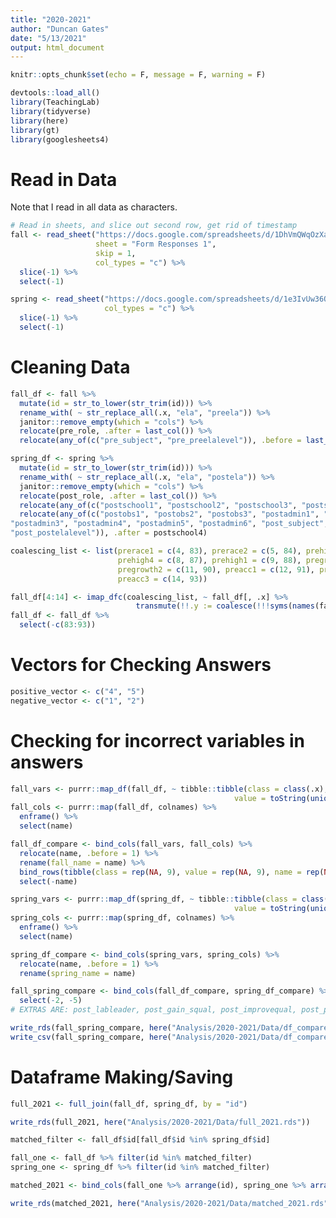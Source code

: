 ```yaml
---
title: "2020-2021"
author: "Duncan Gates"
date: "5/13/2021"
output: html_document
---
```


```r
knitr::opts_chunk$set(echo = F, message = F, warning = F)

devtools::load_all()
library(TeachingLab)
library(tidyverse)
library(here)
library(gt)
library(googlesheets4)
```

# Read in Data

Note that I read in all data as characters.

```r
# Read in sheets, and slice out second row, get rid of timestamp
fall <- read_sheet("https://docs.google.com/spreadsheets/d/1DhVmQWqOzXab1EARPuleWSdZirNNuAcENhG2Wn2IVwU/edit#gid=87988906",
                   sheet = "Form Responses 1",
                   skip = 1,
                   col_types = "c") %>%
  slice(-1) %>%
  select(-1)

spring <- read_sheet("https://docs.google.com/spreadsheets/d/1e3IvUw36O9jjYqZOU6alOClBsGmA6Sy6Wzr4Bz7fNG4/edit#gid=118561712",
                     col_types = "c") %>%
  slice(-1) %>%
  select(-1)
```
# Cleaning Data

```r
fall_df <- fall %>% 
  mutate(id = str_to_lower(str_trim(id))) %>%
  rename_with( ~ str_replace_all(.x, "ela", "preela")) %>%
  janitor::remove_empty(which = "cols") %>%
  relocate(pre_role, .after = last_col()) %>%
  relocate(any_of(c("pre_subject", "pre_preelalevel")), .before = last_col())

spring_df <- spring %>% 
  mutate(id = str_to_lower(str_trim(id))) %>%
  rename_with( ~ str_replace_all(.x, "ela", "postela")) %>%
  janitor::remove_empty(which = "cols") %>%
  relocate(post_role, .after = last_col()) %>%
  relocate(any_of(c("postschool1", "postschool2", "postschool3", "postschool4")), .after = matheff3) %>%
  relocate(any_of(c("postobs1", "postobs2", "postobs3", "postadmin1", "postadmin2", 
"postadmin3", "postadmin4", "postadmin5", "postadmin6", "post_subject", 
"post_postelalevel")), .after = postschool4)

coalescing_list <- list(prerace1 = c(4, 83), prerace2 = c(5, 84), prehigh2 = c(6, 85), prehigh3 = c(7, 86),
                        prehigh4 = c(8, 87), prehigh1 = c(9, 88), pregrowth1 = c(10, 89),
                        pregrowth2 = c(11, 90), preacc1 = c(12, 91), preacc2 = c(13, 92),
                        preacc3 = c(14, 93))

fall_df[4:14] <- imap_dfc(coalescing_list, ~ fall_df[, .x] %>% 
                            transmute(!!.y := coalesce(!!!syms(names(fall_df)[.x]))))
fall_df <- fall_df %>%
  select(-c(83:93))
```

# Vectors for Checking Answers

```r
positive_vector <- c("4", "5")
negative_vector <- c("1", "2")
```

# Checking for incorrect variables in answers

```r
fall_vars <- purrr::map_df(fall_df, ~ tibble::tibble(class = class(.x), 
                                                  value = toString(unique(.x))))
fall_cols <- purrr::map(fall_df, colnames) %>%
  enframe() %>%
  select(name)

fall_df_compare <- bind_cols(fall_vars, fall_cols) %>%
  relocate(name, .before = 1) %>%
  rename(fall_name = name) %>%
  bind_rows(tibble(class = rep(NA, 9), value = rep(NA, 9), name = rep(NA, 9))) %>%
  select(-name)

spring_vars <- purrr::map_df(spring_df, ~ tibble::tibble(class = class(.x), 
                                                  value = toString(unique(.x))))
spring_cols <- purrr::map(spring_df, colnames) %>%
  enframe() %>%
  select(name)

spring_df_compare <- bind_cols(spring_vars, spring_cols) %>%
  relocate(name, .before = 1) %>%
  rename(spring_name = name)

fall_spring_compare <- bind_cols(fall_df_compare, spring_df_compare) %>%
  select(-2, -5)
# EXTRAS ARE: post_lableader, post_gain_squal, post_improvequal, post_perm, post_raffle

write_rds(fall_spring_compare, here("Analysis/2020-2021/Data/df_compare.rds"))
write_csv(fall_spring_compare, here("Analysis/2020-2021/Data/df_compare.csv"))
```

# Dataframe Making/Saving

```r
full_2021 <- full_join(fall_df, spring_df, by = "id")

write_rds(full_2021, here("Analysis/2020-2021/Data/full_2021.rds"))

matched_filter <- fall_df$id[fall_df$id %in% spring_df$id]

fall_one <- fall_df %>% filter(id %in% matched_filter)
spring_one <- spring_df %>% filter(id %in% matched_filter)

matched_2021 <- bind_cols(fall_one %>% arrange(id), spring_one %>% arrange(id) %>% select(-id))

write_rds(matched_2021, here("Analysis/2020-2021/Data/matched_2021.rds"))
```













